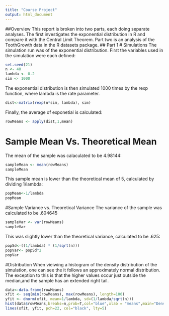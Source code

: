 ```yaml
---
title: "Course Project"
output: html_document
---
```

##Overview
This report is broken into two parts, each doing separate analyses. The first investigates the exponential distribution in R and compare it with the Central Limit Theorem. Part two is an analysis of the ToothGrowth data in the R datasets package.
## Part 1
# Simulations
The simulation run was of the exponential distribution. First the variables used in the simulation were each defined:
```r
set.seed(21)
n <- 40
lambda <- 0.2
sim <- 1000
```
The exponential distribution is then simulated 1000 times by the rexp function, where lambda is the rate parameter.
```r
dist<-matrix(rexp(n*sim, lambda), sim)
```
Finally, the average of exponetial is calculated:
```r
rowMeans <- apply(dist,1,mean)
```
# Sample Mean Vs. Theoretical Mean
The mean of the sample was calaculated to be 4.98144:
```r
sampleMean <- mean(rowMeans)
sampleMean
```
This sample mean is lower than the theoretical mean of 5, calculated by dividing 1/lambda:
```r
popMean<-1/lambda
popMean
```
#Sample Variance vs. Theoretical Variance
The variance of the sample was calculated to be .604645
```r
sampleVar <- var(rowMeans)
sampleVar
```
This was slightly lower than the theoretical variance, calculated to be .625:
```r
popSd<-((1/lambda) * (1/sqrt(n)))
popVar<- popSd^2
popVar
```
#Distribution
When vieiwing a histogram of the density distribution of the simulation, one can see the it follows an approximately normal distribution. The exception to this is that the higher values occur just outside the median,and the sample has an extended right tail.
```r
data<-data.frame(rowMeans)
xfit <- seq(min(rowMeans), max(rowMeans), length=100)
yfit <- dnorm(xfit, mean=1/lambda, sd=(1/lambda/sqrt(n)))
hist(data$rowMeans,breaks=n,prob=T,col="blue",xlab = "means",main="Density Distribution of Average of Exponentials",ylab="density") 
lines(xfit, yfit, pch=22, col="black", lty=5)
```
